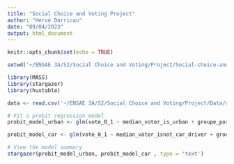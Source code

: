 ```yaml
---
title: "Social Choice and Voting Project"
author: "Hervé Darricau"
date: "09/04/2023"
output: html_document
---
```


```r
knitr::opts_chunk$set(echo = TRUE)
```

```r
setwd('~/ENSAE 3A/S2/Social Choice and Voting/Project/Social-choice-and-voting')
```

```r
library(MASS)
library(stargazer)
library(huxtable)

data <- read.csv('~/ENSAE 3A/S2/Social Choice and Voting/Project/Data/database_for_regression.csv')
```

```r
# Fit a probit regression model
probit_model_urban <- glm(vote_0_1 ~ median_voter_is_urban + groupe_position, data = data, family = binomial(link = "probit"))

probit_model_car <- glm(vote_0_1 ~ median_voter_isnot_car_driver + groupe_position, data = data, family = binomial(link = "probit"))

# View the model summary
stargazer(probit_model_urban, probit_model_car , type = 'text')
```


